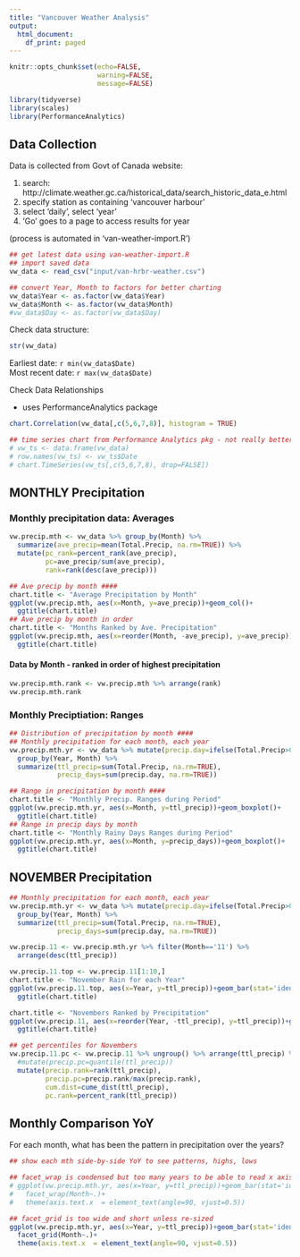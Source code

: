 ```yaml
---
title: "Vancouver Weather Analysis"
output:
  html_document:
    df_print: paged
---
```


```r
knitr::opts_chunk$set(echo=FALSE, 
                      warning=FALSE, 
                      message=FALSE)

library(tidyverse)
library(scales)
library(PerformanceAnalytics)

```

## Data Collection

Data is collected from Govt of Canada website:

1. search: http://climate.weather.gc.ca/historical_data/search_historic_data_e.html
2. specify station as containing 'vancouver harbour'
3. select 'daily', select 'year'
4. 'Go' goes to a page to access results for year

(process is automated in 'van-weather-import.R')

```r
## get latest data using van-weather-import.R
## import saved data
vw_data <- read_csv("input/van-hrbr-weather.csv")

## convert Year, Month to factors for better charting
vw_data$Year <- as.factor(vw_data$Year)
vw_data$Month <- as.factor(vw_data$Month)
#vw_data$Day <- as.factor(vw_data$Day)


```

Check data structure:

```r
str(vw_data)

```

Earliest date: `r min(vw_data$Date)` <br />
Most recent date: `r max(vw_data$Date)`

Check Data Relationships

* uses PerformanceAnalytics package

```r
chart.Correlation(vw_data[,c(5,6,7,8)], histogram = TRUE)

```

```r
## time series chart from Performance Analytics pkg - not really better than just using ggplot2
# vw_ts <- data.frame(vw_data)
# row.names(vw_ts) <- vw_ts$Date
# chart.TimeSeries(vw_ts[,c(5,6,7,8), drop=FALSE])
```

## MONTHLY Precipitation 

### Monthly precipitation data: Averages

```r
vw.precip.mth <- vw_data %>% group_by(Month) %>%
  summarize(ave_precip=mean(Total.Precip, na.rm=TRUE)) %>%
  mutate(pc_rank=percent_rank(ave_precip),
         pc=ave_precip/sum(ave_precip),
         rank=rank(desc(ave_precip)))

## Ave precip by month ####
chart.title <- "Average Precipitation by Month"
ggplot(vw.precip.mth, aes(x=Month, y=ave_precip))+geom_col()+
  ggtitle(chart.title)
## Ave precip by month in order
chart.title <- "Months Ranked by Ave. Precipitation"
ggplot(vw.precip.mth, aes(x=reorder(Month, -ave_precip), y=ave_precip))+geom_col()+
  ggtitle(chart.title)

```

#### Data by Month - ranked in order of highest precipitation

```r
vw.precip.mth.rank <- vw.precip.mth %>% arrange(rank)
vw.precip.mth.rank
```

### Monthly Preciptiation: Ranges

```r
## Distribution of precipitation by month ####
## Monthly precipitation for each month, each year
vw.precip.mth.yr <- vw_data %>% mutate(precip.day=ifelse(Total.Precip>0,1,0)) %>% 
  group_by(Year, Month) %>%
  summarize(ttl_precip=sum(Total.Precip, na.rm=TRUE),
            precip_days=sum(precip.day, na.rm=TRUE))

## Range in precipitation by month ####
chart.title <- "Monthly Precip. Ranges during Period"
ggplot(vw.precip.mth.yr, aes(x=Month, y=ttl_precip))+geom_boxplot()+
  ggtitle(chart.title)
## Range in precip days by month
chart.title <- "Monthly Rainy Days Ranges during Period"
ggplot(vw.precip.mth.yr, aes(x=Month, y=precip_days))+geom_boxplot()+
  ggtitle(chart.title)
```


## NOVEMBER Precipitation

```r
## Monthly precipitation for each month, each year
vw.precip.mth.yr <- vw_data %>% mutate(precip.day=ifelse(Total.Precip>0,1,0)) %>% 
  group_by(Year, Month) %>%
  summarize(ttl_precip=sum(Total.Precip, na.rm=TRUE),
            precip_days=sum(precip.day, na.rm=TRUE))

vw.precip.11 <- vw.precip.mth.yr %>% filter(Month=='11') %>%
  arrange(desc(ttl_precip))

vw.precip.11.top <- vw.precip.11[1:10,]
chart.title <- "November Rain for each Year"
ggplot(vw.precip.11.top, aes(x=Year, y=ttl_precip))+geom_bar(stat='identity')+
  ggtitle(chart.title)

chart.title <- "Novembers Ranked by Precipitation"
ggplot(vw.precip.11, aes(x=reorder(Year, -ttl_precip), y=ttl_precip))+geom_col()+
  ggtitle(chart.title)

## get percentiles for Novembers
vw.precip.11.pc <- vw.precip.11 %>% ungroup() %>% arrange(ttl_precip) %>%
  #mutate(precip.pc=quantile(ttl_precip))
  mutate(precip.rank=rank(ttl_precip),
         precip.pc=precip.rank/max(precip.rank),
         cum.dist=cume_dist(ttl_precip),
         pc.rank=percent_rank(ttl_precip))

```

## Monthly Comparison YoY

For each month, what has been the pattern in precipitation over the years?

```r
## show each mth side-by-side YoY to see patterns, highs, lows

## facet_wrap is condensed but too many years to be able to read x axis
# ggplot(vw.precip.mth.yr, aes(x=Year, y=ttl_precip))+geom_bar(stat='identity')+
#   facet_wrap(Month~.)+
#   theme(axis.text.x  = element_text(angle=90, vjust=0.5))

## facet_grid is too wide and short unless re-sized
ggplot(vw.precip.mth.yr, aes(x=Year, y=ttl_precip))+geom_bar(stat='identity')+
  facet_grid(Month~.)+
  theme(axis.text.x  = element_text(angle=90, vjust=0.5))
```

